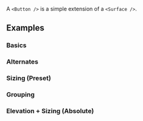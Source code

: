 
A `<Button />` is a simple extension of a `<Surface />`.

## Examples

### Basics

<Example examples={Ex} source={ExSource} id="Basic" />

### Alternates

<Example examples={Ex} source={ExSource} id="Alternates" />

### Sizing (Preset)

<Example examples={Ex} source={ExSource} id="Sizing" />

### Grouping

<Example examples={Ex} source={ExSource} id="Group" />

### Elevation + Sizing (Absolute)

<Example examples={Ex} source={ExSource} id="Elevation" />
